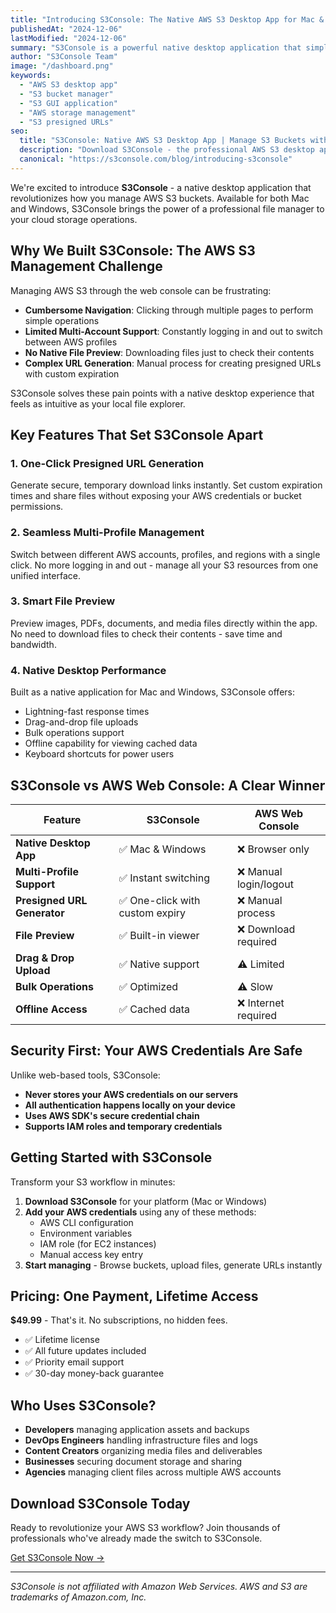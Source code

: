 ```yaml
---
title: "Introducing S3Console: The Native AWS S3 Desktop App for Mac & Windows"
publishedAt: "2024-12-06"
lastModified: "2024-12-06"
summary: "S3Console is a powerful native desktop application that simplifies AWS S3 bucket management with features like presigned URLs, multi-profile support, and smart file preview - all in an intuitive GUI."
author: "S3Console Team"
image: "/dashboard.png"
keywords: 
  - "AWS S3 desktop app"
  - "S3 bucket manager"
  - "S3 GUI application"
  - "AWS storage management"
  - "S3 presigned URLs"
seo:
  title: "S3Console: Native AWS S3 Desktop App | Manage S3 Buckets with GUI"
  description: "Download S3Console - the professional AWS S3 desktop app for Mac & Windows. Features presigned URLs, multi-profile support, drag-and-drop uploads, and smart file preview. One-time payment, lifetime access."
  canonical: "https://s3console.com/blog/introducing-s3console"
---
```


We're excited to introduce **S3Console** - a native desktop application that revolutionizes how you manage AWS S3 buckets. Available for both Mac and Windows, S3Console brings the power of a professional file manager to your cloud storage operations.

## Why We Built S3Console: The AWS S3 Management Challenge

Managing AWS S3 through the web console can be frustrating:

- **Cumbersome Navigation**: Clicking through multiple pages to perform simple operations
- **Limited Multi-Account Support**: Constantly logging in and out to switch between AWS profiles
- **No Native File Preview**: Downloading files just to check their contents
- **Complex URL Generation**: Manual process for creating presigned URLs with custom expiration

S3Console solves these pain points with a native desktop experience that feels as intuitive as your local file explorer.

## Key Features That Set S3Console Apart

### 1. **One-Click Presigned URL Generation**
Generate secure, temporary download links instantly. Set custom expiration times and share files without exposing your AWS credentials or bucket permissions.

### 2. **Seamless Multi-Profile Management**
Switch between different AWS accounts, profiles, and regions with a single click. No more logging in and out - manage all your S3 resources from one unified interface.

### 3. **Smart File Preview**
Preview images, PDFs, documents, and media files directly within the app. No need to download files to check their contents - save time and bandwidth.

### 4. **Native Desktop Performance**
Built as a native application for Mac and Windows, S3Console offers:
- Lightning-fast response times
- Drag-and-drop file uploads
- Bulk operations support
- Offline capability for viewing cached data
- Keyboard shortcuts for power users

## S3Console vs AWS Web Console: A Clear Winner

| Feature | S3Console | AWS Web Console |
|---------|-----------|----------------|
| **Native Desktop App** | ✅ Mac & Windows | ❌ Browser only |
| **Multi-Profile Support** | ✅ Instant switching | ❌ Manual login/logout |
| **Presigned URL Generator** | ✅ One-click with custom expiry | ❌ Manual process |
| **File Preview** | ✅ Built-in viewer | ❌ Download required |
| **Drag & Drop Upload** | ✅ Native support | ⚠️ Limited |
| **Bulk Operations** | ✅ Optimized | ⚠️ Slow |
| **Offline Access** | ✅ Cached data | ❌ Internet required |

## Security First: Your AWS Credentials Are Safe

Unlike web-based tools, S3Console:
- **Never stores your AWS credentials on our servers**
- **All authentication happens locally on your device**
- **Uses AWS SDK's secure credential chain**
- **Supports IAM roles and temporary credentials**

## Getting Started with S3Console

Transform your S3 workflow in minutes:

1. **Download S3Console** for your platform (Mac or Windows)
2. **Add your AWS credentials** using any of these methods:
   - AWS CLI configuration
   - Environment variables
   - IAM role (for EC2 instances)
   - Manual access key entry
3. **Start managing** - Browse buckets, upload files, generate URLs instantly

## Pricing: One Payment, Lifetime Access

**$49.99** - That's it. No subscriptions, no hidden fees.

- ✅ Lifetime license
- ✅ All future updates included
- ✅ Priority email support
- ✅ 30-day money-back guarantee

## Who Uses S3Console?

- **Developers** managing application assets and backups
- **DevOps Engineers** handling infrastructure files and logs
- **Content Creators** organizing media files and deliverables
- **Businesses** securing document storage and sharing
- **Agencies** managing client files across multiple AWS accounts

## Download S3Console Today

Ready to revolutionize your AWS S3 workflow? Join thousands of professionals who've already made the switch to S3Console.

[Get S3Console Now →](/downloads)

---

*S3Console is not affiliated with Amazon Web Services. AWS and S3 are trademarks of Amazon.com, Inc.*
